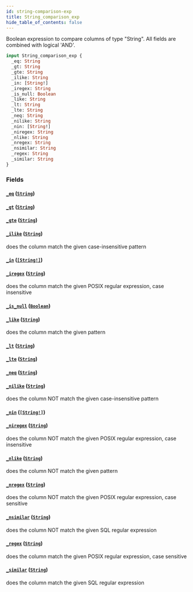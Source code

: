 ```yaml
---
id: string-comparison-exp
title: String_comparison_exp
hide_table_of_contents: false
---
```


Boolean expression to compare columns of type "String". All fields are combined with logical 'AND'.

```graphql
input String_comparison_exp {
  _eq: String
  _gt: String
  _gte: String
  _ilike: String
  _in: [String!]
  _iregex: String
  _is_null: Boolean
  _like: String
  _lt: String
  _lte: String
  _neq: String
  _nilike: String
  _nin: [String!]
  _niregex: String
  _nlike: String
  _nregex: String
  _nsimilar: String
  _regex: String
  _similar: String
}
```

### Fields

#### [`_eq`](#) ([`String`](../scalars/string))

#### [`_gt`](#) ([`String`](../scalars/string))

#### [`_gte`](#) ([`String`](../scalars/string))

#### [`_ilike`](#) ([`String`](../scalars/string))

does the column match the given case-insensitive pattern

#### [`_in`](#) ([`[String!]`](../scalars/string))

#### [`_iregex`](#) ([`String`](../scalars/string))

does the column match the given POSIX regular expression, case insensitive

#### [`_is_null`](#) ([`Boolean`](../scalars/boolean))

#### [`_like`](#) ([`String`](../scalars/string))

does the column match the given pattern

#### [`_lt`](#) ([`String`](../scalars/string))

#### [`_lte`](#) ([`String`](../scalars/string))

#### [`_neq`](#) ([`String`](../scalars/string))

#### [`_nilike`](#) ([`String`](../scalars/string))

does the column NOT match the given case-insensitive pattern

#### [`_nin`](#) ([`[String!]`](../scalars/string))

#### [`_niregex`](#) ([`String`](../scalars/string))

does the column NOT match the given POSIX regular expression, case insensitive

#### [`_nlike`](#) ([`String`](../scalars/string))

does the column NOT match the given pattern

#### [`_nregex`](#) ([`String`](../scalars/string))

does the column NOT match the given POSIX regular expression, case sensitive

#### [`_nsimilar`](#) ([`String`](../scalars/string))

does the column NOT match the given SQL regular expression

#### [`_regex`](#) ([`String`](../scalars/string))

does the column match the given POSIX regular expression, case sensitive

#### [`_similar`](#) ([`String`](../scalars/string))

does the column match the given SQL regular expression
